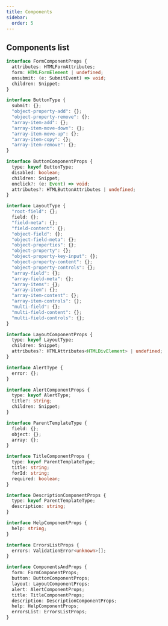 ```yaml
---
title: Components
sidebar:
  order: 5
---
```


## Components list

```typescript
interface FormComponentProps {
  attributes: HTMLFormAttributes;
  form: HTMLFormElement | undefined;
  onsubmit: (e: SubmitEvent) => void;
  children: Snippet;
}

interface ButtonType {
  submit: {};
  "object-property-add": {};
  "object-property-remove": {};
  "array-item-add": {};
  "array-item-move-down": {};
  "array-item-move-up": {};
  "array-item-copy": {};
  "array-item-remove": {};
}

interface ButtonComponentProps {
  type: keyof ButtonType;
  disabled: boolean;
  children: Snippet;
  onclick?: (e: Event) => void;
  attributes?: HTMLButtonAttributes | undefined;
}

interface LayoutType {
  "root-field": {};
  field: {};
  "field-meta": {};
  "field-content": {};
  "object-field": {};
  "object-field-meta": {};
  "object-properties": {};
  "object-property": {};
  "object-property-key-input": {};
  "object-property-content": {};
  "object-property-controls": {};
  "array-field": {};
  "array-field-meta": {};
  "array-items": {};
  "array-item": {};
  "array-item-content": {};
  "array-item-controls": {};
  "multi-field": {};
  "multi-field-content": {};
  "multi-field-controls": {};
}

interface LayoutComponentProps {
  type: keyof LayoutType;
  children: Snippet;
  attributes?: HTMLAttributes<HTMLDivElement> | undefined;
}

interface AlertType {
  error: {};
}

interface AlertComponentProps {
  type: keyof AlertType;
  title?: string;
  children: Snippet;
}

interface ParentTemplateType {
  field: {};
  object: {};
  array: {};
}

interface TitleComponentProps {
  type: keyof ParentTemplateType;
  title: string;
  forId: string;
  required: boolean;
}

interface DescriptionComponentProps {
  type: keyof ParentTemplateType;
  description: string;
}

interface HelpComponentProps {
  help: string;
}

interface ErrorsListProps {
  errors: ValidationError<unknown>[];
}

interface ComponentsAndProps {
  form: FormComponentProps;
  button: ButtonComponentProps;
  layout: LayoutComponentProps;
  alert: AlertComponentProps;
  title: TitleComponentProps;
  description: DescriptionComponentProps;
  help: HelpComponentProps;
  errorsList: ErrorsListProps;
}
```
